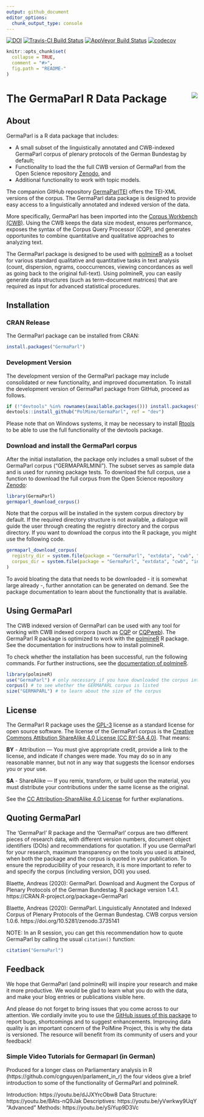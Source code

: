 ```yaml
---
output: github_document
editor_options: 
  chunk_output_type: console
---
```


<!-- README.md is generated from README.Rmd. Please edit that file -->

[![DOI](https://zenodo.org/badge/141028057.svg)](https://zenodo.org/badge/latestdoi/141028057)
[![Travis-CI Build Status](https://travis-ci.org/PolMine/GermaParl.svg?branch=master)](https://travis-ci.org/PolMine/GermaParl)
[![AppVeyor Build Status](https://ci.appveyor.com/api/projects/status/github/PolMine/GermaParl?branch=master&svg=true)](https://ci.appveyor.com/project/PolMine/germaparl)
[![codecov](https://codecov.io/gh/PolMine/GermaParl/branch/master/graph/badge.svg)](https://codecov.io/gh/PolMine/GermaParl/branch/master)


```r
knitr::opts_chunk$set(
  collapse = TRUE,
  comment = "#>",
  fig.path = "README-"
)
```

# The GermaParl R Data Package <img src="https://raw.githubusercontent.com/PolMine/GermaParl/master/inst/sticker/hexsticker.png" align="right" />

## About

GermaParl is a R data package that includes: 

  * A small subset of the linguistically annotated and CWB-indexed GermaParl corpus of plenary protocols of the German Bundestag by default;
  * Functionality to load the the full CWB version of GermaParl from the Open Science repository [Zenodo](https://zenodo.org/), and
  * Additional functionality to work with topic models.

The companion GitHub repository [GermaParlTEI](https://github.com/PolMine/GermaParlTEI) offers the TEI-XML versions of the corpus. The GermaParl data package is designed to provide easy access to a linguistically annotated and indexed version of the data. 

More specifically, GermaParl has been imported into the [Corpus Workbench (CWB)](http://cwb.sourceforge.net/). Using the CWB keeps the data size modest, ensures performance, exposes the syntax of the Corpus Query Processor (CQP), and generates opportunites to combine quantitative and qualitative approaches to analyzing text.

The GermaParl package is designed to be used with [polmineR](https://cran.r-project.org/package=polmineR) as a toolset for various standard qualitative and quantitative tasks in text analysis (count, dispersion, ngrams, cooccurrences, viewing concordances as well as going back to the original full-text). Using polmineR, you can easily generate data structures (such as term-document matrices) that are required as input for advanced statistical procedures. 


## Installation

### CRAN Release

The GermaParl package can be installed from CRAN:

```r
install.packages("GermaParl")
```


### Development Version

The development version of the GermaParl package may include consolidated or new functionality, and improved documentation. To install the development version of GermaParl package from GitHub, proceed as follows.

```r
if (!"devtools" %in% rownames(available.packages())) install.packages("devtools")
devtools::install_github("PolMine/GermaParl", ref = "dev")
```

Please note that on Windows systems, it may be necessary to install [Rtools](https://cran.r-project.org/bin/windows/Rtools/) to be able to use the full functionality of the devtools package.


### Download and install the GermaParl corpus

After the initial installation, the package only includes a small subset of the GermaParl corpus ("GERMAPARLMINI"). The subset serves as sample data and is used for running package tests. To download the full corpus, use a function to download the full corpus from the Open Science repository [Zenodo](https://about.zenodo.org/):

```r
library(GermaParl)
germaparl_download_corpus()
```

Note that the corpus will be installed in the system corpus directory by default. If the required
directory structure is not available, a dialogue will guide the user through creating the registry
directory and the corpus directory. If you want to download the corpus into the R package, you 
might use the following code.

```r
germaparl_download_corpus(
  registry_dir = system.file(package = "GermaParl", "extdata", "cwb", "registry"),
  corpus_dir = system.file(package = "GermaParl", "extdata", "cwb", "indexed_corpora")
)
```

To avoid bloating the data that needs to be downloaded - it is somewhat large already -, further annotation can be generated on demand. See the package documentation to learn about the functionality that is available.


## Using GermaParl

The CWB indexed version of GermaParl can be used with any tool for working with CWB indexed corpora (such as [CQP](http://cwb.sourceforge.net/) or [CQPweb](http://cwb.sourceforge.net/cqpweb.php)). The GermaParl R package is optimized to work with the [polmineR](https://github.com/PolMine/polmineR) R package. See the documentation for instructions how to install polmineR.

To check whether the installation has been successful, run the following commands. For further instructions, see the [documentation of polmineR](https://polmine.github.io/polmineR/).

```r
library(polmineR)
use("GermaParl") # only necessary if you have downloaded the corpus into GermaParl package
corpus() # to see whether the GERMAPARL corpus is listed
size("GERMAPARL") # to learn about the size of the corpus
```


## License

The GermaParl R package uses the [GPL-3](https://www.gnu.org/licenses/gpl-3.0.en.html) license as a standard 
license for open source software. The license of the GermaParl corpus is the [Creative Commons Attibution ShareAlike 4.0 License (CC BY-SA 4.0)](https://creativecommons.org/licenses/by-sa/4.0/). That means:

__BY__ - Attribution — You must give appropriate credit, provide a link to the license, and indicate if changes were made. You may do so in any reasonable manner, but not in any way that suggests the licensor endorses you or your use.

__SA__ - ShareAlike — If you remix, transform, or build upon the material, you must distribute your contributions under the same license as the original.

See the [CC Attribution-ShareAlike 4.0 License](https://creativecommons.org/licenses/by-sa/4.0/) for further explanations.


## Quoting GermaParl

The 'GermaParl' R package and the 'GermaParl' corpus are two different pieces of research data,
with different version numbers, document object identifiers (DOIs) and recommendations for quotation.
If you use GermaParl for your research, maximum transparency on the tools you used is attained,
when both the package and the corpus is quoted in your publication. To ensure the reproducibility
of your research, it is more important to refer to and specify the corpus (including version, DOI)
you used.

Blaette, Andreas (2020): GermaParl. Download and Augment the Corpus of Plenary Protocols of the German Bundestag. R package version 1.4.1. https://CRAN.R-project.org/package=GermaParl

Blaette, Andreas (2020): GermaParl. Linguistically Annotated and Indexed Corpus of Plenary Protocols of the German Bundestag. CWB corpus version 1.0.6. https://doi.org/10.5281/zenodo.3735141

NOTE: In an R session, you can get this recommendation how to quote GermaParl by calling the usual `citation()` function:

```r
citation("GermaParl")
```


## Feedback

We hope that GermaParl (and polmineR) will inspire your research and make it more productive. We would be glad to learn what you do with the data, and make your blog entries or publications visible here.

And please do not forget to bring issues that you come across to our attention. We cordially invite you to use the [GitHub issues of this package](https://github.com/PolMine/GermaParl/issues) to report bugs, shortcomings and to suggest enhancements. Improving data quality is an important concern of the PolMine Project, this is why the data is versioned. The resource will benefit from its community of users and your feedback!

### Simple Video Tutorials for Germaparl (in German)
 Produced for a longer class on Parliamentary analysis in R (https://github.com/cgnguyen/parlament_in_r) the four videos give a brief introduction to some of the functionality of GermaParl and polmineR.
 
  Introduction:       https://youtu.be/dJJXYrcObw8 
  Data Structure:     https://youtu.be/BAts-nQ9Jak
  Descriptives:       https://youtu.be/yVwrkwy9UqY
  "Advanced" Methods: https://youtu.be/ySiYup9D3Vc
